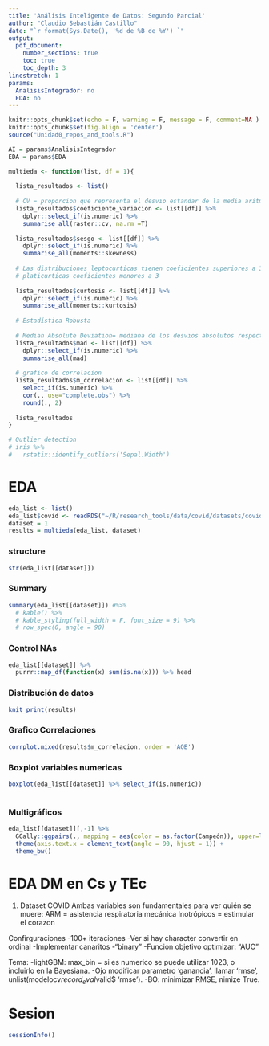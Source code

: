 ```yaml
---
title: 'Análisis Inteligente de Datos: Segundo Parcial'
author: "Claudio Sebastián Castillo"
date: "`r format(Sys.Date(), '%d de %B de %Y') `"
output:
  pdf_document: 
    number_sections: true
    toc: true 
    toc_depth: 3  
linestretch: 1
params:
  AnalisisIntegrador: no
  EDA: no
---
```


```r
knitr::opts_chunk$set(echo = F, warning = F, message = F, comment=NA )
knitr::opts_chunk$set(fig.align = 'center')
source("Unidad0_repos_and_tools.R")

```

```r
AI = params$AnalisisIntegrador
EDA = params$EDA

```

```r
multieda <- function(list, df = 1){
  
  lista_resultados <- list()
  
  # CV = proporcion que representa el desvıo estandar de la media aritmetica
  lista_resultados$coeficiente_variacion <- list[[df]] %>% 
    dplyr::select_if(is.numeric) %>% 
    summarise_all(raster::cv, na.rm =T) 
  
  lista_resultados$sesgo <- list[[df]] %>% 
    dplyr::select_if(is.numeric) %>% 
    summarise_all(moments::skewness) 
  
  # Las distribuciones leptocurticas tienen coeficientes superiores a 3 y las
  # platicurticas coeficientes menores a 3
  
  lista_resultados$curtosis <- list[[df]] %>% 
    dplyr::select_if(is.numeric) %>% 
    summarise_all(moments::kurtosis)
  
  # Estadística Robusta
  
  # Median Absolute Deviation= mediana de los desvıos absolutos respecto de la mediana
  lista_resultados$mad <- list[[df]] %>% 
    dplyr::select_if(is.numeric) %>% 
    summarise_all(mad)
  
  # grafico de correlacion
  lista_resultados$m_correlacion <- list[[df]] %>%
    select_if(is.numeric) %>% 
    cor(., use="complete.obs") %>% 
    round(., 2) 
  
  lista_resultados
}

# Outlier detection
# iris %>%
#   rstatix::identify_outliers('Sepal.Width')

```

# EDA

```r
eda_list <- list()
eda_list$covid <- readRDS("~/R/research_tools/data/covid/datasets/covid_utn2022.rds")
dataset = 1
results = multieda(eda_list, dataset)
```

### structure

```r
str(eda_list[[dataset]])
```

### Summary

```r
summary(eda_list[[dataset]]) #%>% 
  # kable() %>% 
  # kable_styling(full_width = F, font_size = 9) %>% 
  # row_spec(0, angle = 90)
```

### Control NAs

```r
eda_list[[dataset]] %>%
  purrr::map_df(function(x) sum(is.na(x))) %>% head
```

### Distribución de datos

```r
knit_print(results)
```

<!-- Las medianas se encuentran cerca de las medias? Si es así podemos pensar que no hay outliers evaluando cada variable por separado, a no ser que haya enmascaramiento. Ver outliers multivariados. -->

### Grafico Correlaciones

```r
corrplot.mixed(results$m_correlacion, order = 'AOE')
```

### Boxplot variables numericas

```r
boxplot(eda_list[[dataset]] %>% select_if(is.numeric))
    
```

<!-- Hay outliers univariados? -->

### Multigráficos

```r
eda_list[[dataset]][,-1] %>%
  GGally::ggpairs(., mapping = aes(color = as.factor(Campeón)), upper=list(wrap=list(size=20))) + ###### RENOMBRAR VARIABLE DE GRUPO
  theme(axis.text.x = element_text(angle = 90, hjust = 1)) +
  theme_bw()
```


# EDA DM en Cs y TEc

1. Dataset COVID
Ambas variables son fundamentales para ver quién se muere: 
ARM = asistencia respiratoria mecánica
Inotrópicos = estimular el corazon

Confirguraciones
-100+ iteraciones
-Ver si hay character convertir en ordinal
-Implementar canaritos
-"binary"
-Funcion objetivo optimizar: "AUC"


Tema: 
-lightGBM: max_bin = si es numerico se puede utilizar 1023, o incluirlo en la Bayesiana. 
-Ojo modificar parametro 'ganancia', llamar 'rmse', unlist(modelocv$record_eval$valid$ 'rmse').
-BO: minimizar RMSE, nimize True.


\pagebreak
# Sesion
```r
sessionInfo()
```


